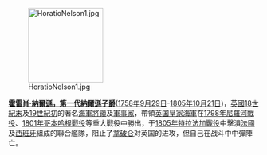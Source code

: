 [[Image:HoratioNelson1.jpg|150px]]

'''[[霍雷肖·納爾遜，第一代納爾遜子爵|霍雷肖·納爾遜，第一代納爾遜子爵]]'''([[1758年|1758年]][[9月29日|9月29日]]-[[1805年|1805年]][[10月21日|10月21日]])，[[英國|英國]][[18世紀|18世紀末]]及[[19世紀|19世紀初]]的著名[[海軍|海軍]][[軍人|將領]]及[[軍事家|軍事家]]，帶領[[英国皇家海軍|英国皇家海軍]]在[[1798年|1798年]][[尼羅河戰役|尼羅河戰役]]、[[1801年|1801年]][[哥本哈根戰役|哥本哈根戰役]]等重大戰役中勝出，于[[1805年|1805年]][[特拉法加戰役|特拉法加戰役]]中擊潰[[法國|法國]]及[[西班牙|西班牙]]組成的聯合艦隊，阻止了[[拿破仑|拿破仑]]对英国的进攻，但自己在战斗中中彈陣亡。